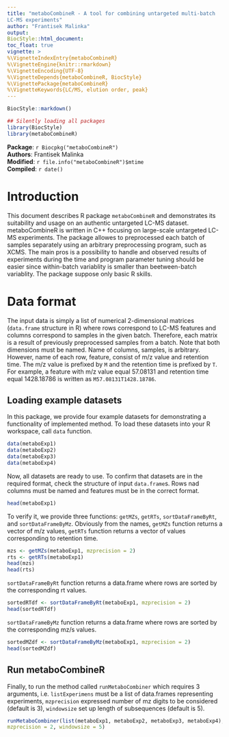 ```yaml
---
title: "metaboCombineR - A tool for combining untargeted multi-batch
LC-MS experiments"
author: "Frantisek Malinka"
output:
BiocStyle::html_document:
toc_float: true
vignette: >
%\VignetteIndexEntry{metaboCombineR}
%\VignetteEngine{knitr::rmarkdown}
%\VignetteEncoding{UTF-8}
%\VignetteDepends{metaboCombineR, BiocStyle}
%\VignettePackage{metaboCombineR}
%\VignetteKeywords{LC/MS, elution order, peak}
---
```


```r
BiocStyle::markdown()
```

```r
## Silently loading all packages
library(BiocStyle)
library(metaboCombineR)

```

**Package**: `r Biocpkg("metaboCombineR")`<br />
**Authors**: Frantisek Malinka<br />
**Modified**: `r file.info("metaboCombineR")$mtime`<br />
**Compiled**: `r date()`

# Introduction

This document describes R package `metaboCombineR` and demonstrates its
suitability and usage on an authentic untargeted LC-MS dataset. metaboCombineR
is written in C++ focusing on large-scale untargeted LC-MS experiments.
The package allowes to preprocessed each batch of samples separately using
an arbitrary preprocessing program, such as XCMS. The main pros is a possibility
to handle and observed results of experiments during the time and program
parameter tuning should be easier since within-batch variablity is smaller
than beetween-batch variablity. The package suppose only basic R skills.

# Data format

The input data is simply a list of numerical 2-dimensional matrices
(`data.frame` structure in R) where rows correspond to LC-MS features and
columns correspond to samples in the given batch. Therefore, each matrix
is a result of previously preprocessed samples from a batch. Note that both
dimensions must be named. Name of columns, samples, is arbitrary. However, name
of each row, feature,  consist of m/z value and retention time. The m/z value is
prefixed by `M` and the retention time is prefixed by `T`. For example, a
feature with m/z value equal 57.08131 and retention time equal 1428.18786 is
written as `M57.08131T1428.18786`.

## Loading example datasets 
In this package, we provide four example datasets for demonstrating a
functionality of implemented method. To load these datasets into your R
workspace, call `data` function.
```r
data(metaboExp1)
data(metaboExp2)
data(metaboExp3)
data(metaboExp4)
```

Now, all datasets are ready to use. To confirm that datasets are in the
required format, check the structure of input `data.frame`s. Rows nad columns
must be named and features must be in the correct format.
```r
head(metaboExp1)
```

To verify it, we provide three functions: `getMZs`, `getRTs`,
`sortDataFrameByRt`, and `sortDataFrameByMz`. Obviously from the names,
`getMZs` function returns a vector of m/z values, `getRTs` function returns
a vector of values corresponding to retention time.

```r
mzs <- getMZs(metaboExp1, mzprecision = 2)
rts <- getRTs(metaboExp1)
head(mzs)
head(rts)
```

`sortDataFrameByRt` function returns a data.frame where rows are sorted
by the corresponding rt values.
```r
sortedRTdf <- sortDataFrameByRt(metaboExp1, mzprecision = 2)
head(sortedRTdf)
```

`sortDataFrameByMz` function returns a data.frame where rows are sorted
by the corresponding mz/s values.
```r
sortedMZdf <- sortDataFrameByMz(metaboExp1, mzprecision = 2)
head(sortedMZdf)
```

## Run metaboCombineR
Finally, to run the method called `runMetaboCombiner` which requires 3
arguments, i.e. `listExperimens` must be a list of data.frames representing
experiments, `mzprecision`  expressed number of mz digits to be considered
(default is 3), `windowsize` set up length of subsequences (default is 5).

```r
runMetaboCombiner(list(metaboExp1, metaboExp2, metaboExp3, metaboExp4),
mzprecision = 2, windowsize = 5)
```
